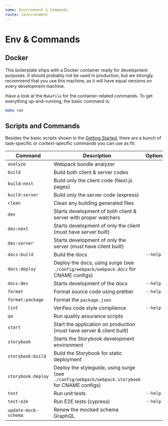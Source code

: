 ```yaml
---
name: Environment & Commands
route: /environment
---
```



# Env & Commands

## Docker

This boilerplate ships with a Docker container ready for development purposes. It should probably not be used in production, but we strongly recommend that you use this machine, as it will have equal versions on every development machine.

Have a look at the `Makefile` for the container-related commands. To get everything up-and-running, the basic command is:

```sh
make run
```

## Scripts and Commands

Besides the basic scripts shown in the [Getting Started](/getting-started), there are a bunch of task-specific or context-specific commands you can use as fit:

| Command              | Description                                                                                     | Options  |
| -------------------- | ----------------------------------------------------------------------------------------------- | -------- |
| `analyze`            | Webpack bundle analyzer                                                                         |          |
| `build`              | Build both client & server codes                                                                |          |
| `build:next`         | Build only the client code (Next.js pages)                                                      |          |
| `build:server`       | Build only the server code (express)                                                            |          |
| `clean`              | Clean any building generated files                                                              |          |
| `dev`                | Starts development of both client & server with proper watchers                                 |          |
| `dev:next`           | Starts development of only the client (must have server built)                                  |          |
| `dev:server`         | Starts development of only the server (must have client built)                                  |          |
| `docs:build`         | Build the docs                                                                                  | `--help` |
| `docs:deploy`        | Deploy the docs, using surge (see `./config/webpack/webpack.docz` for CNAME configs)            |          |
| `docs:dev`           | Starts development of the docs                                                                  | `--help` |
| `format`             | Format source code using prettier                                                               | `--help` |
| `format:package`     | Format the `package.json`                                                                       |          |
| `lint`               | Verifies code style complience                                                                  | `--help` |
| `qa`                 | Run quality assurance scripts                                                                   |          |
| `start`              | Start the application on production (must have server & client built)                           |          |
| `storybook`          | Starts the Storybook development environment                                                    |          |
| `storybook:build`    | Build the Storybook for static deployment                                                       |          |
| `storybook:deploy`   | Deploy the styleguide, using surge (see `./config/webpack/webpack.storybook` for CNAME configs) |          |
| `test`               | Run unit tests                                                                                  | `--help` |
| `test:e2e`           | Run E2E tests (cypress)                                                                         | `--help` |
| `update-mock-schema` | Renew the mocked schema GraphQL                                                                 |          |
